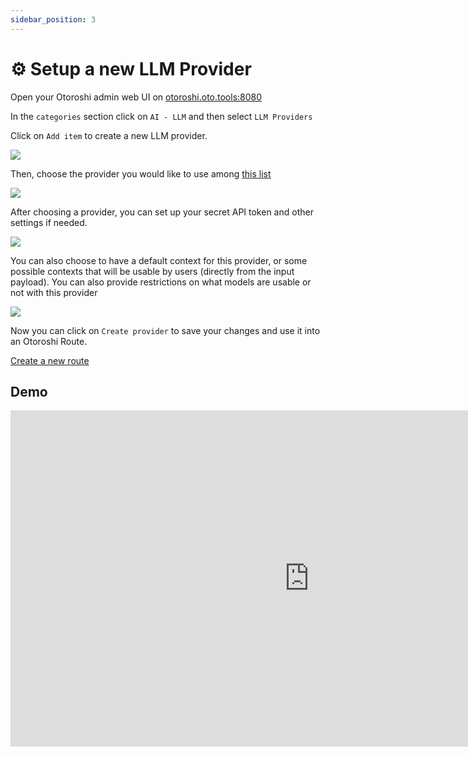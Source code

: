 ```yaml
---
sidebar_position: 3
---
```



# ⚙️ Setup a new LLM Provider

Open your Otoroshi admin web UI on [otoroshi.oto.tools:8080](http://otoroshi.oto.tools:8080/bo/dashboard/extensions/cloud-apim/ai-gateway/providers)

In the `categories` section click on `AI - LLM` and then select `LLM Providers`

Click on `Add item` to create a new LLM provider.

![](/img/llm-provider-add-item.png)

Then, choose the provider you would like to use among [this list](#available-providers)

![](/img/choose-provider.png)

After choosing a provider, you can set up your secret API token and other settings if needed.

![](/img/add-provider-token.png)

You can also choose to have a default context for this provider, or some possible contexts that will be usable by users (directly from the input payload).
You can also provide restrictions on what models are usable or not with this provider

![](/img/context-and-model-restrictions.png)

Now you can click on `Create provider` to save your changes and use it into an Otoroshi Route.

[Create a new route](http://otoroshi.oto.tools:8080/bo/dashboard/routes/new?tab=informations)

## Demo

<iframe width="956" height="538" src="https://www.youtube.com/embed/8fPrwLhsb3g?si=eJ6btGUo84yJ1pmO" title="YouTube video player" frameborder="0" allow="accelerometer; autoplay; clipboard-write; encrypted-media; gyroscope; picture-in-picture; web-share" referrerpolicy="strict-origin-when-cross-origin" allowfullscreen></iframe>